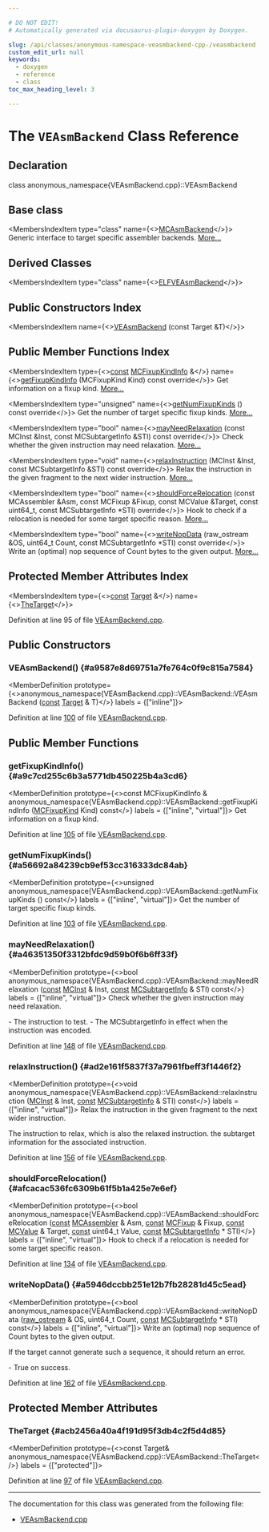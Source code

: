 ```yaml
---

# DO NOT EDIT!
# Automatically generated via docusaurus-plugin-doxygen by Doxygen.

slug: /api/classes/anonymous-namespace-veasmbackend-cpp-/veasmbackend
custom_edit_url: null
keywords:
  - doxygen
  - reference
  - class
toc_max_heading_level: 3

---
```





# The `VEAsmBackend` Class Reference

<DoxygenPage pluginConfig={pluginConfig}>



## Declaration

<CodeBlock>class anonymous_namespace{VEAsmBackend.cpp}::VEAsmBackend</CodeBlock>

## Base class

<MembersIndex>

<MembersIndexItem
  type="class"
  name={<><a href="/docs/api/classes/llvm/mcasmbackend">MCAsmBackend</a></>}>
Generic interface to target specific assembler backends. <a href="/docs/api/classes/llvm/mcasmbackend/#details">More...</a>
</MembersIndexItem>

</MembersIndex>

## Derived Classes

<MembersIndex>

<MembersIndexItem
  type="class"
  name={<><a href="/docs/api/classes/anonymous-namespace-veasmbackend-cpp-/elfveasmbackend">ELFVEAsmBackend</a></>}>
</MembersIndexItem>

</MembersIndex>

## Public Constructors Index

<MembersIndex>

<MembersIndexItem
  name={<><a href="#a9587e8d69751a7fe764c0f9c815a7584">VEAsmBackend</a> (const Target &amp;T)</>}>
</MembersIndexItem>

</MembersIndex>

## Public Member Functions Index

<MembersIndex>

<MembersIndexItem
  type={<><a href="/docs/api/files/lib/lib/target/lib/target/aarch64/aarch64promoteconstant-cpp/#a90f8350fecae261c25be85d38b451bff">const</a> <a href="/docs/api/structs/llvm/mcfixupkindinfo">MCFixupKindInfo</a> &amp;</>}
  name={<><a href="#a9c7cd255c6b3a5771db450225b4a3cd6">getFixupKindInfo</a> (MCFixupKind Kind) const override</>}>
Get information on a fixup kind. <a href="#a9c7cd255c6b3a5771db450225b4a3cd6">More...</a>
</MembersIndexItem>

<MembersIndexItem
  type="unsigned"
  name={<><a href="#a56692a84239cb9ef53cc316333dc84ab">getNumFixupKinds</a> () const override</>}>
Get the number of target specific fixup kinds. <a href="#a56692a84239cb9ef53cc316333dc84ab">More...</a>
</MembersIndexItem>

<MembersIndexItem
  type="bool"
  name={<><a href="#a46351350f3312bfdc9d59b0f6b6ff33f">mayNeedRelaxation</a> (const MCInst &amp;Inst, const MCSubtargetInfo &amp;STI) const override</>}>
Check whether the given instruction may need relaxation. <a href="#a46351350f3312bfdc9d59b0f6b6ff33f">More...</a>
</MembersIndexItem>

<MembersIndexItem
  type="void"
  name={<><a href="#ad2e161f5837f37a7961fbeff3f1446f2">relaxInstruction</a> (MCInst &amp;Inst, const MCSubtargetInfo &amp;STI) const override</>}>
Relax the instruction in the given fragment to the next wider instruction. <a href="#ad2e161f5837f37a7961fbeff3f1446f2">More...</a>
</MembersIndexItem>

<MembersIndexItem
  type="bool"
  name={<><a href="#afcacac536fc6309b61f5b1a425e7e6ef">shouldForceRelocation</a> (const MCAssembler &amp;Asm, const MCFixup &amp;Fixup, const MCValue &amp;Target, const uint64&#95;t, const MCSubtargetInfo &#42;STI) override</>}>
Hook to check if a relocation is needed for some target specific reason. <a href="#afcacac536fc6309b61f5b1a425e7e6ef">More...</a>
</MembersIndexItem>

<MembersIndexItem
  type="bool"
  name={<><a href="#a5946dccbb251e12b7fb28281d45c5ead">writeNopData</a> (raw&#95;ostream &amp;OS, uint64&#95;t Count, const MCSubtargetInfo &#42;STI) const override</>}>
Write an (optimal) nop sequence of Count bytes to the given output. <a href="#a5946dccbb251e12b7fb28281d45c5ead">More...</a>
</MembersIndexItem>

</MembersIndex>

## Protected Member Attributes Index

<MembersIndex>

<MembersIndexItem
  type={<><a href="/docs/api/files/lib/lib/target/lib/target/aarch64/aarch64promoteconstant-cpp/#a90f8350fecae261c25be85d38b451bff">const</a> <a href="/docs/api/classes/llvm/target">Target</a> &amp;</>}
  name={<><a href="#acb2456a40a4f191d95f3db4c2f5d4d85">TheTarget</a></>}>
</MembersIndexItem>

</MembersIndex>


Definition at line 95 of file <a href="/docs/api/files/lib/lib/target/lib/target/ve/lib/target/ve/mctargetdesc/veasmbackend-cpp">VEAsmBackend.cpp</a>.

<SectionDefinition>

## Public Constructors

### VEAsmBackend() {#a9587e8d69751a7fe764c0f9c815a7584}

<MemberDefinition
  prototype={<>anonymous&#95;namespace&#123;VEAsmBackend.cpp&#125;::VEAsmBackend::VEAsmBackend (<a href="/docs/api/files/lib/lib/target/lib/target/aarch64/aarch64promoteconstant-cpp/#a90f8350fecae261c25be85d38b451bff">const</a> <a href="/docs/api/classes/llvm/target">Target</a> &amp; T)</>}
  labels = {["inline"]}>

Definition at line <a href="/docs/api/files/lib/lib/target/lib/target/ve/lib/target/ve/mctargetdesc/veasmbackend-cpp/#l00100">100</a> of file <a href="/docs/api/files/lib/lib/target/lib/target/ve/lib/target/ve/mctargetdesc/veasmbackend-cpp">VEAsmBackend.cpp</a>.
</MemberDefinition>

</SectionDefinition>

<SectionDefinition>

## Public Member Functions

### getFixupKindInfo() {#a9c7cd255c6b3a5771db450225b4a3cd6}

<MemberDefinition
  prototype={<>const MCFixupKindInfo &amp; anonymous&#95;namespace&#123;VEAsmBackend.cpp&#125;::VEAsmBackend::getFixupKindInfo (<a href="/docs/api/namespaces/llvm/#a84cef097f15848752272d38769011f58">MCFixupKind</a> Kind) const</>}
  labels = {["inline", "virtual"]}>
Get information on a fixup kind.

Definition at line <a href="/docs/api/files/lib/lib/target/lib/target/ve/lib/target/ve/mctargetdesc/veasmbackend-cpp/#l00105">105</a> of file <a href="/docs/api/files/lib/lib/target/lib/target/ve/lib/target/ve/mctargetdesc/veasmbackend-cpp">VEAsmBackend.cpp</a>.
</MemberDefinition>

### getNumFixupKinds() {#a56692a84239cb9ef53cc316333dc84ab}

<MemberDefinition
  prototype={<>unsigned anonymous&#95;namespace&#123;VEAsmBackend.cpp&#125;::VEAsmBackend::getNumFixupKinds () const</>}
  labels = {["inline", "virtual"]}>
Get the number of target specific fixup kinds.

Definition at line <a href="/docs/api/files/lib/lib/target/lib/target/ve/lib/target/ve/mctargetdesc/veasmbackend-cpp/#l00103">103</a> of file <a href="/docs/api/files/lib/lib/target/lib/target/ve/lib/target/ve/mctargetdesc/veasmbackend-cpp">VEAsmBackend.cpp</a>.
</MemberDefinition>

### mayNeedRelaxation() {#a46351350f3312bfdc9d59b0f6b6ff33f}

<MemberDefinition
  prototype={<>bool anonymous&#95;namespace&#123;VEAsmBackend.cpp&#125;::VEAsmBackend::mayNeedRelaxation (<a href="/docs/api/files/lib/lib/target/lib/target/aarch64/aarch64promoteconstant-cpp/#a90f8350fecae261c25be85d38b451bff">const</a> <a href="/docs/api/classes/llvm/mcinst">MCInst</a> &amp; Inst, <a href="/docs/api/files/lib/lib/target/lib/target/aarch64/aarch64promoteconstant-cpp/#a90f8350fecae261c25be85d38b451bff">const</a> <a href="/docs/api/classes/llvm/mcsubtargetinfo">MCSubtargetInfo</a> &amp; STI) const</>}
  labels = {["inline", "virtual"]}>
Check whether the given instruction may need relaxation.

<ParametersList title="Parameters">
<ParametersListItem name="Inst">- The instruction to test.</ParametersListItem>
<ParametersListItem name="STI">- The MCSubtargetInfo in effect when the instruction was encoded.</ParametersListItem>
</ParametersList>

Definition at line <a href="/docs/api/files/lib/lib/target/lib/target/ve/lib/target/ve/mctargetdesc/veasmbackend-cpp/#l00148">148</a> of file <a href="/docs/api/files/lib/lib/target/lib/target/ve/lib/target/ve/mctargetdesc/veasmbackend-cpp">VEAsmBackend.cpp</a>.
</MemberDefinition>

### relaxInstruction() {#ad2e161f5837f37a7961fbeff3f1446f2}

<MemberDefinition
  prototype={<>void anonymous&#95;namespace&#123;VEAsmBackend.cpp&#125;::VEAsmBackend::relaxInstruction (<a href="/docs/api/classes/llvm/mcinst">MCInst</a> &amp; Inst, <a href="/docs/api/files/lib/lib/target/lib/target/aarch64/aarch64promoteconstant-cpp/#a90f8350fecae261c25be85d38b451bff">const</a> <a href="/docs/api/classes/llvm/mcsubtargetinfo">MCSubtargetInfo</a> &amp; STI) const</>}
  labels = {["inline", "virtual"]}>
Relax the instruction in the given fragment to the next wider instruction.

<ParametersList title="Parameters">
<ParametersListItem name="[out] Inst">The instruction to relax, which is also the relaxed instruction.</ParametersListItem>
<ParametersListItem name="STI">the subtarget information for the associated instruction.</ParametersListItem>
</ParametersList>

Definition at line <a href="/docs/api/files/lib/lib/target/lib/target/ve/lib/target/ve/mctargetdesc/veasmbackend-cpp/#l00156">156</a> of file <a href="/docs/api/files/lib/lib/target/lib/target/ve/lib/target/ve/mctargetdesc/veasmbackend-cpp">VEAsmBackend.cpp</a>.
</MemberDefinition>

### shouldForceRelocation() {#afcacac536fc6309b61f5b1a425e7e6ef}

<MemberDefinition
  prototype={<>bool anonymous&#95;namespace&#123;VEAsmBackend.cpp&#125;::VEAsmBackend::shouldForceRelocation (<a href="/docs/api/files/lib/lib/target/lib/target/aarch64/aarch64promoteconstant-cpp/#a90f8350fecae261c25be85d38b451bff">const</a> <a href="/docs/api/classes/llvm/mcassembler">MCAssembler</a> &amp; Asm, <a href="/docs/api/files/lib/lib/target/lib/target/aarch64/aarch64promoteconstant-cpp/#a90f8350fecae261c25be85d38b451bff">const</a> <a href="/docs/api/classes/llvm/mcfixup">MCFixup</a> &amp; Fixup, <a href="/docs/api/files/lib/lib/target/lib/target/aarch64/aarch64promoteconstant-cpp/#a90f8350fecae261c25be85d38b451bff">const</a> <a href="/docs/api/classes/llvm/mcvalue">MCValue</a> &amp; Target, <a href="/docs/api/files/lib/lib/target/lib/target/aarch64/aarch64promoteconstant-cpp/#a90f8350fecae261c25be85d38b451bff">const</a> uint64&#95;t Value, <a href="/docs/api/files/lib/lib/target/lib/target/aarch64/aarch64promoteconstant-cpp/#a90f8350fecae261c25be85d38b451bff">const</a> <a href="/docs/api/classes/llvm/mcsubtargetinfo">MCSubtargetInfo</a> &#42; STI)</>}
  labels = {["inline", "virtual"]}>
Hook to check if a relocation is needed for some target specific reason.

Definition at line <a href="/docs/api/files/lib/lib/target/lib/target/ve/lib/target/ve/mctargetdesc/veasmbackend-cpp/#l00134">134</a> of file <a href="/docs/api/files/lib/lib/target/lib/target/ve/lib/target/ve/mctargetdesc/veasmbackend-cpp">VEAsmBackend.cpp</a>.
</MemberDefinition>

### writeNopData() {#a5946dccbb251e12b7fb28281d45c5ead}

<MemberDefinition
  prototype={<>bool anonymous&#95;namespace&#123;VEAsmBackend.cpp&#125;::VEAsmBackend::writeNopData (<a href="/docs/api/classes/llvm/raw-ostream">raw&#95;ostream</a> &amp; OS, uint64&#95;t Count, <a href="/docs/api/files/lib/lib/target/lib/target/aarch64/aarch64promoteconstant-cpp/#a90f8350fecae261c25be85d38b451bff">const</a> <a href="/docs/api/classes/llvm/mcsubtargetinfo">MCSubtargetInfo</a> &#42; STI) const</>}
  labels = {["inline", "virtual"]}>
Write an (optimal) nop sequence of Count bytes to the given output.

If the target cannot generate such a sequence, it should return an error.


<SectionUser title="Returns">
- True on success.
</SectionUser>

Definition at line <a href="/docs/api/files/lib/lib/target/lib/target/ve/lib/target/ve/mctargetdesc/veasmbackend-cpp/#l00162">162</a> of file <a href="/docs/api/files/lib/lib/target/lib/target/ve/lib/target/ve/mctargetdesc/veasmbackend-cpp">VEAsmBackend.cpp</a>.
</MemberDefinition>

</SectionDefinition>

<SectionDefinition>

## Protected Member Attributes

### TheTarget {#acb2456a40a4f191d95f3db4c2f5d4d85}

<MemberDefinition
  prototype={<>const Target&amp; anonymous&#95;namespace&#123;VEAsmBackend.cpp&#125;::VEAsmBackend::TheTarget</>}
  labels = {["protected"]}>

Definition at line <a href="/docs/api/files/lib/lib/target/lib/target/ve/lib/target/ve/mctargetdesc/veasmbackend-cpp/#l00097">97</a> of file <a href="/docs/api/files/lib/lib/target/lib/target/ve/lib/target/ve/mctargetdesc/veasmbackend-cpp">VEAsmBackend.cpp</a>.
</MemberDefinition>

</SectionDefinition>

<hr/>

The documentation for this class was generated from the following file:

<ul>
<li><a href="/docs/api/files/lib/lib/target/lib/target/ve/lib/target/ve/mctargetdesc/veasmbackend-cpp">VEAsmBackend.cpp</a></li>
</ul>

</DoxygenPage>
